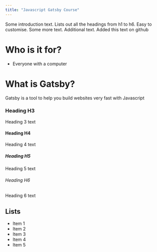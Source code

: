 ```yaml
---
title: "Javascript Gatsby Course"
---
```


Some introduction text. Lists out all the headings from h1 to h6. Easy to customise. Some more text. Additional text.
Added this text on github

# Who is it for?
- Everyone with a computer

# What is Gatsby?
Gatsby is a tool to help you build websites very fast with Javascript

### Heading H3
Heading 3 text

#### Heading H4
Heading 4 text

##### Heading H5
Heading 5 text

###### Heading H6
Heading 6 text

## Lists
- Item 1
- Item 2
- Item 3
- Item 4
- Item 5
